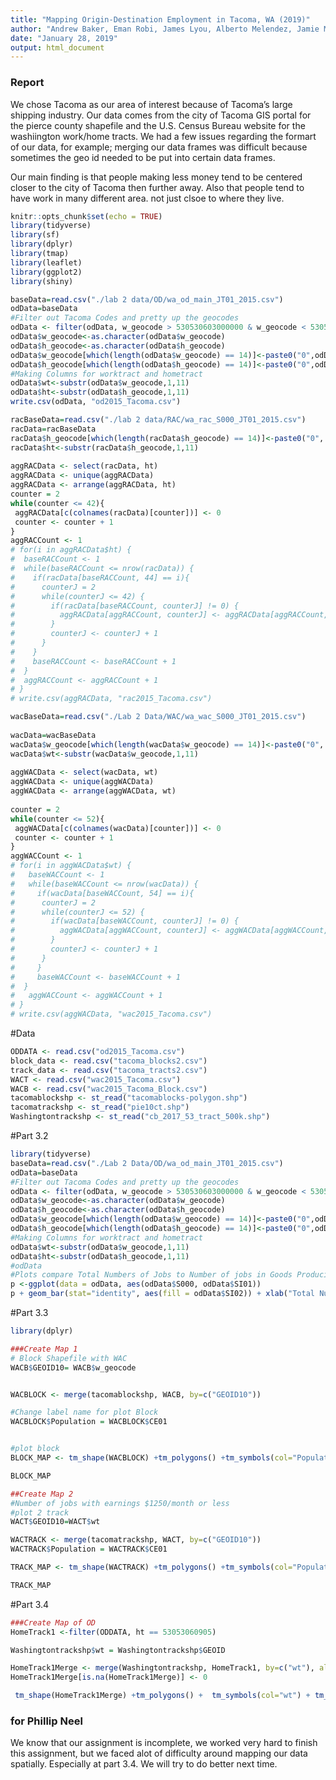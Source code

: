 ---
title: "Mapping Origin-Destination Employment in Tacoma, WA (2019)"
author: "Andrew Baker, Eman Robi, James Lyou, Alberto Melendez, Jamie Marken"
date: "January 28, 2019"
output: html_document
---

### Report
We chose Tacoma as our area of interest because of Tacoma's large shipping industry. Our data comes from the city of Tacoma GIS portal for the pierce county shapefile and the U.S. Census Bureau website for the washiington work/home tracts. We had a few issues regarding the formart of our data, for example; merging our data frames was difficult because sometimes the geo id needed to be put into certain data frames.

Our main finding is that people making less money tend to be centered closer to the city of Tacoma then further away. Also that people tend to have work in many different area. not just clsoe to where they live.

```{r Packages, include=FALSE}
knitr::opts_chunk$set(echo = TRUE)
library(tidyverse)
library(sf)
library(dplyr)
library(tmap)
library(leaflet)
library(ggplot2)
library(shiny)
```

```{r, include=TRUE}
baseData=read.csv("./lab 2 data/OD/wa_od_main_JT01_2015.csv")
odData=baseData
#Filter out Tacoma Codes and pretty up the geocodes
odData <- filter(odData, w_geocode > 530530603000000 & w_geocode < 530530620999999 | h_geocode > 530530603000000 & h_geocode < 530530620999999)
odData$w_geocode<-as.character(odData$w_geocode)
odData$h_geocode<-as.character(odData$h_geocode)
odData$w_geocode[which(length(odData$w_geocode) == 14)]<-paste0("0",odData$w_geocode[which(length(odData$w_geocode) == 14)])
odData$h_geocode[which(length(odData$h_geocode) == 14)]<-paste0("0",odData$h_geocode[which(length(odData$h_geocode) == 14)])
#Making Columns for worktract and hometract
odData$wt<-substr(odData$w_geocode,1,11)
odData$ht<-substr(odData$h_geocode,1,11)
write.csv(odData, "od2015_Tacoma.csv")
```

```{r, include=TRUE}
racBaseData=read.csv("./lab 2 data/RAC/wa_rac_S000_JT01_2015.csv")
racData=racBaseData
racData$h_geocode[which(length(racData$h_geocode) == 14)]<-paste0("0", racData$h_geocode[which(length(racData$h_geocode) == 14)])
racData$ht<-substr(racData$h_geocode,1,11)
 
aggRACData <- select(racData, ht)
aggRACData <- unique(aggRACData)
aggRACData <- arrange(aggRACData, ht)
counter = 2
while(counter <= 42){
 aggRACData[c(colnames(racData)[counter])] <- 0
 counter <- counter + 1
}
aggRACCount <- 1
# for(i in aggRACData$ht) {
#  baseRACCount <- 1
#  while(baseRACCount <= nrow(racData)) {
#    if(racData[baseRACCount, 44] == i){
#      counterJ = 2
#      while(counterJ <= 42) {
#        if(racData[baseRACCount, counterJ] != 0) {
#          aggRACData[aggRACCount, counterJ] <- aggRACData[aggRACCount, counterJ] + racData[baseRACCount, counterJ]
#        }
#        counterJ <- counterJ + 1
#      }
#    }
#    baseRACCount <- baseRACCount + 1
#  }
#  aggRACCount <- aggRACCount + 1
# }
# write.csv(aggRACData, "rac2015_Tacoma.csv")
```

```{r, include=TRUE}
wacBaseData=read.csv("./Lab 2 Data/WAC/wa_wac_S000_JT01_2015.csv")
 
wacData=wacBaseData
wacData$w_geocode[which(length(wacData$w_geocode) == 14)]<-paste0("0", wacData$w_geocode[which(length(wacData$w_geocode) == 4)])
wacData$wt<-substr(wacData$w_geocode,1,11)
 
aggWACData <- select(wacData, wt)
aggWACData <- unique(aggWACData)
aggWACData <- arrange(aggWACData, wt)
 
counter = 2
while(counter <= 52){
 aggWACData[c(colnames(wacData)[counter])] <- 0
 counter <- counter + 1
}
aggWACCount <- 1
# for(i in aggWACData$wt) {
#   baseWACCount <- 1
#   while(baseWACCount <= nrow(wacData)) {
#     if(wacData[baseWACCount, 54] == i){
#      counterJ = 2
#      while(counterJ <= 52) {
#        if(wacData[baseWACCount, counterJ] != 0) {
#          aggWACData[aggWACCount, counterJ] <- aggWACData[aggWACCount, counterJ] + wacData[baseWACCount, counterJ]
#        }
#        counterJ <- counterJ + 1
#      }
#     }
#     baseWACCount <- baseWACCount + 1
#  }
#   aggWACCount <- aggWACCount + 1
# }
# write.csv(aggWACData, "wac2015_Tacoma.csv")
```

#Data 
```{r, include = TRUE}
ODDATA <- read.csv("od2015_Tacoma.csv")
block_data <- read.csv("tacoma_blocks2.csv")
track_data <- read.csv("tacoma_tracts2.csv")
WACT <- read.csv("wac2015_Tacoma.csv")
WACB <- read.csv("wac2015_Tacoma_Block.csv")
tacomablockshp <- st_read("tacomablocks-polygon.shp")
tacomatrackshp <- st_read("pie10ct.shp")
Washingtontrackshp <- st_read("cb_2017_53_tract_500k.shp")
```

#Part 3.2 
```{r, include = TRUE}
library(tidyverse)
baseData=read.csv("./Lab 2 Data/OD/wa_od_main_JT01_2015.csv")
odData=baseData
#Filter out Tacoma Codes and pretty up the geocodes
odData <- filter(odData, w_geocode > 530530603000000 & w_geocode < 530530620999999 | h_geocode > 530530603000000 & h_geocode < 530530620999999)
odData$w_geocode<-as.character(odData$w_geocode)
odData$h_geocode<-as.character(odData$h_geocode)
odData$w_geocode[which(length(odData$w_geocode) == 14)]<-paste0("0",odData$w_geocode[which(length(odData$w_geocode) == 14)])
odData$h_geocode[which(length(odData$h_geocode) == 14)]<-paste0("0",odData$h_geocode[which(length(odData$h_geocode) == 14)])
#Making Columns for worktract and hometract
odData$wt<-substr(odData$w_geocode,1,11)
odData$ht<-substr(odData$h_geocode,1,11)
#odData
#Plots compare Total Numbers of Jobs to Number of jobs in Goods Producing industry sectors and Number of jobs in Trade, Transportation, and Utilities industry sectors
p <-ggplot(data = odData, aes(odData$S000, odData$SI01))
p + geom_bar(stat="identity", aes(fill = odData$SI02)) + xlab("Total Number of Jobs") + ylab("Number of jobs in Goods Producing industry sectors") + labs(fill = "Number of jobs in Trade, Transportation, and Utilities industry sectors")
```


#Part 3.3
```{r, include = TRUE}
library(dplyr)

###Create Map 1
# Block Shapefile with WAC 
WACB$GEOID10= WACB$w_geocode


WACBLOCK <- merge(tacomablockshp, WACB, by=c("GEOID10"))

#Change label name for plot Block 
WACBLOCK$Population = WACBLOCK$CE01


#plot block
BLOCK_MAP <- tm_shape(WACBLOCK) +tm_polygons() +tm_symbols(col="Population") + tm_borders() +tm_layout(title = "Number of jobs with earnings $1250/month or less in the City of Tacoma on a Block Level", title.position = c("RIGHT", "TOP")) 

BLOCK_MAP

##Create Map 2
#Number of jobs with earnings $1250/month or less 
#plot 2 track
WACT$GEOID10=WACT$wt

WACTRACK <- merge(tacomatrackshp, WACT, by=c("GEOID10"))
WACTRACK$Population = WACTRACK$CE01

TRACK_MAP <- tm_shape(WACTRACK) +tm_polygons() +tm_symbols(col="Population") + tm_borders() +tm_layout(title = "Number of jobs with earnings $1250/month or less in the City of Tacoma on a Tract Level", title.position = c("RIGHT", "TOP"))

TRACK_MAP
```

#Part 3.4
```{r, include = TRUE}
###Create Map of OD 
HomeTrack1 <-filter(ODDATA, ht == 53053060905)

Washingtontrackshp$wt = Washingtontrackshp$GEOID

HomeTrack1Merge <- merge(Washingtontrackshp, HomeTrack1, by=c("wt"), all = TRUE)
HomeTrack1Merge[is.na(HomeTrack1Merge)] <- 0 

 tm_shape(HomeTrack1Merge) +tm_polygons() +  tm_symbols(col="wt") + tm_borders() +tm_layout(title = "Points of places where people who live in area 53053060905 work", title.position = c("RIGHT", "TOP")) 

```



### for Phillip Neel
We know that our assignment is incomplete, we worked very hard to finish this assignment, but we faced alot of difficulty around mapping our data spatially. Especially at part 3.4. We will try to do better next time. 
